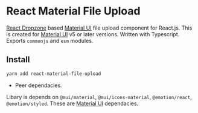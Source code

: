 
<Meta title="Component/Introduction" />

# React Material File Upload

[React Dropzone][react-dropzone] based [Material UI][mui] file upload component for React.js. This is created for [Material UI][mui] v5 or later versions.
Written with Typescript. Exports `commonjs` and `esm` modules.

## Install

```bash
yarn add react-material-file-upload
```

- Peer dependacies.

Libary is depends on `@mui/material`, `@mui/icons-material`, `@emotion/react`, `@emotion/styled`. These are [Material UI][mui] dependacies.

[react-dropzone]: https://react-dropzone.js.org/
[mui]: https://mui.com
